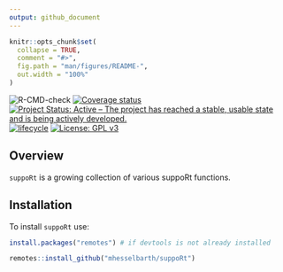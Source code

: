 ```yaml
---
output: github_document
---
```


<!-- README.md is generated from README.Rmd. Please edit that file -->

```r
knitr::opts_chunk$set(
  collapse = TRUE,
  comment = "#>",
  fig.path = "man/figures/README-",
  out.width = "100%"
)
```

<!-- badges: start -->

![R-CMD-check](https://github.com/r-spatialecology/onpoint/workflows/R-CMD-check/badge.svg)
[![Coverage status](https://codecov.io/gh/mhesselbarth/suppoRt/branch/main/graph/badge.svg)](https://codecov.io/gh/mhesselbarth/suppoRt)
[![Project Status: Active – The project has reached a stable, usable state and is being actively developed.](https://www.repostatus.org/badges/latest/active.svg)](https://www.repostatus.org/#active)
[![lifecycle](https://img.shields.io/badge/lifecycle-experimental-orange.svg)](https://www.tidyverse.org/lifecycle/#experimental)
[![License: GPL v3](https://img.shields.io/badge/License-GPLv3-blue.svg)](https://www.gnu.org/licenses/gpl-3.0)

<!-- badges: end -->

## Overview

`suppoRt` is a growing collection of various suppoRt functions.

## Installation

To install `suppoRt` use: 
  
```r
install.packages("remotes") # if devtools is not already installed

remotes::install_github("mhesselbarth/suppoRt")
```
